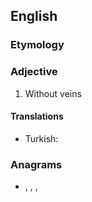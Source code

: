 ==English==

===Etymology===
{{suffix|en|vein|less}}

===Adjective===
{{en-adj}}

# Without veins

====Translations====
{{trans-top|without veins}}
* Turkish: {{t+|tr|damarsız}}
{{trans-mid}}
{{trans-bottom}}

===Anagrams===
* {{l|en|evilness}}, {{l|en|liveness}}, {{l|en|vileness}}, {{l|en|vineless}}